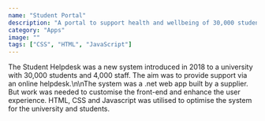 ```yaml
---
name: "Student Portal"
description: "A portal to support health and wellbeing of 30,000 students"
category: "Apps"
image: ""
tags: ["CSS", "HTML", "JavaScript"]
---
```


The Student Helpdesk was a new system introduced in 2018 to a university with 30,000 students and 4,000 staff. The aim was to provide support via an online helpdesk.\n\nThe system was a .net web app built by a supplier. But work was needed to customise the front-end and enhance the user experience. HTML, CSS and Javascript was utilised to optimise the system for the university and students.